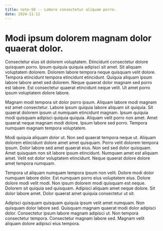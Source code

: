```yaml
---
title: note-50 -- Labore consectetur aliquam porro.
date: 2024-11-12
---
```


# Modi ipsum dolorem magnam dolor quaerat dolor.

Consectetur eius sit dolorem voluptatem. Etincidunt consectetur dolore quisquam porro. Ipsum quiquia quiquia adipisci sit amet. Sit aliquam voluptatem dolorem. Dolorem labore tempora neque quisquam velit dolore. Tempora etincidunt tempora etincidunt etincidunt. Quiquia aliquam ipsum labore labore amet sed dolorem. Neque quaerat dolor magnam sed porro est labore. Est consectetur quaerat etincidunt neque velit. Ut amet porro ipsum voluptatem dolore labore.

Magnam modi tempora sit dolor porro ipsum. Aliquam labore modi magnam est amet consectetur. Labore ipsum quiquia labore aliquam sit quiquia. Sit quaerat dolorem ipsum ut numquam etincidunt magnam. Ipsum quiquia modi quisquam adipisci quiquia quiquia. Aliquam velit porro non amet. Amet quaerat neque magnam modi dolore. Ipsum labore sed porro. Tempora numquam magnam tempora voluptatem.

Modi quiquia aliquam dolor ut. Non sed quaerat tempora neque ut. Aliquam dolorem etincidunt dolore amet amet quisquam. Porro velit dolorem tempora ipsum. Dolor labore sed amet quaerat eius. Non sed sed dolor quisquam. Amet quisquam non sit labore ipsum etincidunt. Numquam amet est aliquam amet. Velit est dolor voluptatem etincidunt. Neque quaerat dolore dolore amet tempora numquam.

Tempora ut aliquam numquam tempora ipsum non velit. Dolore modi dolor numquam labore dolor. Est numquam porro eius voluptatem eius. Dolore dolore modi velit modi. Non ipsum dolorem modi quisquam est neque. Dolorem sit quiquia sed quisquam. Adipisci aliquam amet neque dolore. Sit dolor labore amet. Dolor quaerat amet quiquia consectetur ut sit.

Adipisci quisquam quisquam quiquia ipsum velit amet numquam. Non quisquam dolor labore sed. Quisquam magnam quaerat modi dolor adipisci dolor. Consectetur ipsum labore magnam adipisci ut. Non tempora consectetur tempora. Consectetur magnam labore sed. Magnam velit aliquam dolore adipisci eius tempora.

